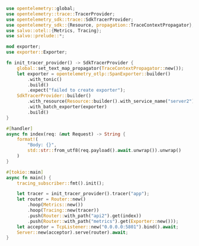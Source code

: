 ```rust  title="otel-jaeger/src/server2.rs"
use opentelemetry::global;
use opentelemetry::trace::TracerProvider;
use opentelemetry_sdk::trace::SdkTracerProvider;
use opentelemetry_sdk::{Resource, propagation::TraceContextPropagator};
use salvo::otel::{Metrics, Tracing};
use salvo::prelude::*;

mod exporter;
use exporter::Exporter;

fn init_tracer_provider() -> SdkTracerProvider {
    global::set_text_map_propagator(TraceContextPropagator::new());
    let exporter = opentelemetry_otlp::SpanExporter::builder()
        .with_tonic()
        .build()
        .expect("failed to create exporter");
    SdkTracerProvider::builder()
        .with_resource(Resource::builder().with_service_name("server2").build())
        .with_batch_exporter(exporter)
        .build()
}

#[handler]
async fn index(req: &mut Request) -> String {
    format!(
        "Body: {}",
        std::str::from_utf8(req.payload().await.unwrap()).unwrap()
    )
}

#[tokio::main]
async fn main() {
    tracing_subscriber::fmt().init();

    let tracer = init_tracer_provider().tracer("app");
    let router = Router::new()
        .hoop(Metrics::new())
        .hoop(Tracing::new(tracer))
        .push(Router::with_path("api2").get(index))
        .push(Router::with_path("metrics").get(Exporter::new()));
    let acceptor = TcpListener::new("0.0.0.0:5801").bind().await;
    Server::new(acceptor).serve(router).await;
}

```